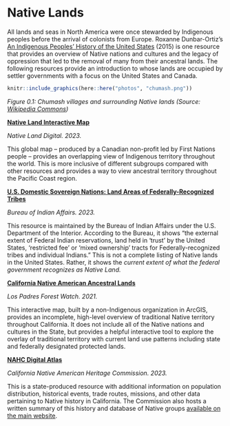 # Native Lands

All lands and seas in North America were once stewarded by Indigenous peoples before the arrival of colonists from Europe. Roxanne Dunbar-Ortiz’s [An Indigenous Peoples’ History of the United States](http://www.beacon.org/An-Indigenous-Peoples-History-of-the-United-States-P1164.aspx) (2015) is one resource that provides an overview of Native nations and cultures and the legacy of oppression that led to the removal of many from their ancestral lands. The following resources provide an introduction to whose lands are occupied by settler governments with a focus on the United States and Canada. 

```r
knitr::include_graphics(here::here("photos", "chumash.png"))
```

*Figure 0.1: Chumash villages and surrounding Native lands (Source: [Wikipedia Commons](https://upload.wikimedia.org/wikipedia/commons/thumb/8/8b/Chumash_villages.svg/1176px-Chumash_villages.svg.png))*

**[Native Land Interactive Map](https://native-land.ca/)**

*Native Land Digital. 2023.*

This global map – produced by a Canadian non-profit led by First Nations people – provides an overlapping view of Indigenous territory throughout the world. This is more inclusive of different subgroups compared with other resources and provides a way to view ancestral territory throughout the Pacific Coast region.  

**[U.S. Domestic Sovereign Nations: Land Areas of Federally-Recognized Tribes](https://biamaps.doi.gov/indianlands/)**

*Bureau of Indian Affairs. 2023.*

This resource is maintained by the Bureau of Indian Affairs under the U.S. Department of the Interior. According to the Bureau, it shows “the external extent of Federal Indian reservations, land held in ‘trust’ by the United States, ‘restricted fee’ or ‘mixed ownership’ tracts for Federally-recognized tribes and individual Indians.” This is not a complete listing of Native lands in the United States. Rather, it shows the *current extent of what the federal government recognizes as Native Land.*

**[California Native American Ancestral Lands](https://www.arcgis.com/apps/webappviewer/index.html?id=f178c6d7581e4d45ad7ce68c52a1863e&extent=-13593425.3853%2C4085629.1882%2C-13117987.0693%2C4385568.0871%2C102100)**

*Los Padres Forest Watch. 2021.*

This interactive map, built by a non-Indigenous organization in ArcGIS, provides an incomplete, high-level overview of traditional Native territory throughout California. It does not include all of the Native nations and cultures in the State, but provides a helpful interactive tool to explore the overlay of traditional territory with current land use patterns including state and federally designated protected lands. 

**[NAHC Digital Atlas](https://cnra.maps.arcgis.com/apps/View/index.html?appid=03512d83d12b4c3389281e3a0c25a78f&extent=-130.0858,31.7873,-109.6622,42.6447)**

*California Native American Heritage Commission. 2023.*

This is a state-produced resource with additional information on population distribution, historical events, trade routes, missions, and other data pertaining to Native history in California. The Commission also hosts a written summary of this history and database of Native groups [available on the main website](https://nahc.ca.gov/resources/california-indian-history/). 
